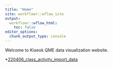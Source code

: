```yaml
---
title: "Home"
site: workflowr::wflow_site
output:
  workflowr::wflow_html:
    toc: false
editor_options:
  chunk_output_type: console
---
```


Welcome to Kiseok QME data visualization website.

*[220406_class_activity_import_data](220406_class_activity_import_data.html)

